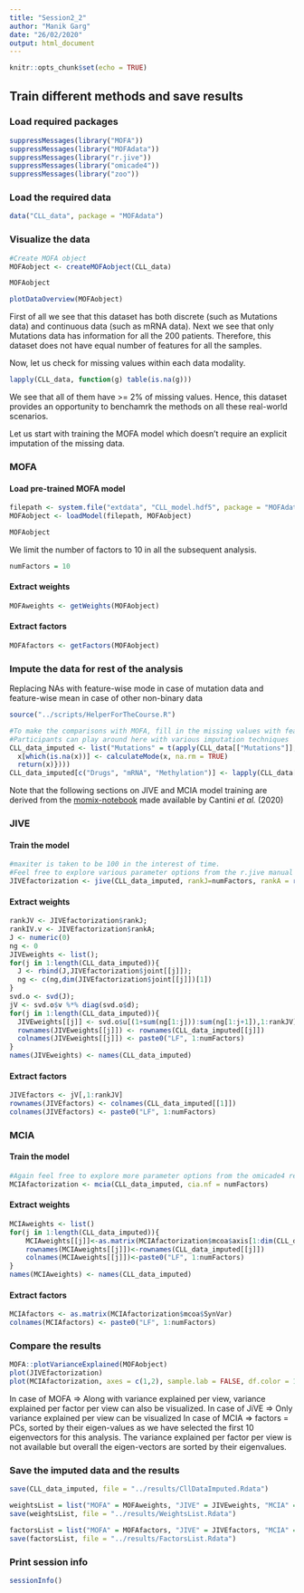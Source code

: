 ```yaml
---
title: "Session2_2"
author: "Manik Garg"
date: "26/02/2020"
output: html_document
---
```


```r
knitr::opts_chunk$set(echo = TRUE)
```

## Train different methods and save results

### Load required packages
```r
suppressMessages(library("MOFA"))
suppressMessages(library("MOFAdata"))
suppressMessages(library("r.jive"))
suppressMessages(library("omicade4"))
suppressMessages(library("zoo"))
```

### Load the required data
```r
data("CLL_data", package = "MOFAdata")
```

### Visualize the data
```r
#Create MOFA object
MOFAobject <- createMOFAobject(CLL_data)
```

```r
MOFAobject
```

```r
plotDataOverview(MOFAobject)
```

First of all we see that this dataset has both discrete (such as Mutations data) and continuous data (such as mRNA data). 
Next we see that only Mutations data has information for all the 200 patients. Therefore, this dataset does not have equal number of features for all the samples. 

Now, let us check for missing values within each data modality.

```r
lapply(CLL_data, function(g) table(is.na(g)))
```

We see that all of them have >= 2% of missing values. Hence, this dataset provides an opportunity to benchamrk the methods on all these real-world scenarios.

Let us start with training the MOFA model which doesn't require an explicit imputation of the missing data.

### MOFA

#### Load pre-trained MOFA model 
```r
filepath <- system.file("extdata", "CLL_model.hdf5", package = "MOFAdata")
MOFAobject <- loadModel(filepath, MOFAobject)
```

```r
MOFAobject
```

We limit the number of factors to 10 in all the subsequent analysis.
```r
numFactors = 10
```

#### Extract weights
```r
MOFAweights <- getWeights(MOFAobject)
```

#### Extract factors
```r
MOFAfactors <- getFactors(MOFAobject)
```

### Impute the data for rest of the analysis
############# Replacing NAs with feature-wise mode in case of mutation data and feature-wise mean in case of other non-binary data ######################

```r
source("../scripts/HelperForTheCourse.R")

#To make the comparisons with MOFA, fill in the missing values with feature-wise mean
#Participants can play around here with various imputation techniques
CLL_data_imputed <- list("Mutations" = t(apply(CLL_data[["Mutations"]], 1, function(x) {
  x[which(is.na(x))] <- calculateMode(x, na.rm = TRUE)
  return(x)})))
CLL_data_imputed[c("Drugs", "mRNA", "Methylation")] <- lapply(CLL_data[c("Drugs", "mRNA", "Methylation")], function(x) t(na.aggregate(t(x))))
```

Note that the following sections on JIVE and MCIA model training are derived from the [momix-notebook](https://github.com/ComputationalSystemsBiology/momix-notebook) made available by Cantini *et al.* (2020)

### JIVE

#### Train the model
```r
#maxiter is taken to be 100 in the interest of time.
#Feel free to explore various parameter options from the r.jive manual
JIVEfactorization <- jive(CLL_data_imputed, rankJ=numFactors, rankA = rep(numFactors, length(CLL_data_imputed)), method = "given", conv = "default", maxiter = 100, showProgress=TRUE)
```

#### Extract weights
```r
rankJV <- JIVEfactorization$rankJ;
rankIV.v <- JIVEfactorization$rankA;
J <- numeric(0)
ng <- 0
JIVEweights <- list();
for(j in 1:length(CLL_data_imputed)){
  J <- rbind(J,JIVEfactorization$joint[[j]]);
  ng <- c(ng,dim(JIVEfactorization$joint[[j]])[1])
}
svd.o <- svd(J);
jV <- svd.o$v %*% diag(svd.o$d);
for(j in 1:length(CLL_data_imputed)){
  JIVEweights[[j]] <- svd.o$u[(1+sum(ng[1:j])):sum(ng[1:j+1]),1:rankJV]; ###error in dimension
  rownames(JIVEweights[[j]]) <- rownames(CLL_data_imputed[[j]])
  colnames(JIVEweights[[j]]) <- paste0("LF", 1:numFactors)
}
names(JIVEweights) <- names(CLL_data_imputed)

```  

#### Extract factors
```r
JIVEfactors <- jV[,1:rankJV]
rownames(JIVEfactors) <- colnames(CLL_data_imputed[[1]])
colnames(JIVEfactors) <- paste0("LF", 1:numFactors)
```
  
### MCIA

#### Train the model
```r
#Again feel free to explore more parameter options from the omicade4 reference manual
MCIAfactorization <- mcia(CLL_data_imputed, cia.nf = numFactors)
```

#### Extract weights
```r
MCIAweights <- list()
for(j in 1:length(CLL_data_imputed)){
    MCIAweights[[j]]<-as.matrix(MCIAfactorization$mcoa$axis[1:dim(CLL_data_imputed[[j]])[1],])
    rownames(MCIAweights[[j]])<-rownames(CLL_data_imputed[[j]])
    colnames(MCIAweights[[j]])<-paste0("LF", 1:numFactors)
}
names(MCIAweights) <- names(CLL_data_imputed)
```

#### Extract factors
```r
MCIAfactors <- as.matrix(MCIAfactorization$mcoa$SynVar)
colnames(MCIAfactors) <- paste0("LF", 1:numFactors)
```

### Compare the results

```r
MOFA::plotVarianceExplained(MOFAobject)
plot(JIVEfactorization)
plot(MCIAfactorization, axes = c(1,2), sample.lab = FALSE, df.color = 1:4)
```
In case of MOFA => Along with variance explained per view, variance explained per factor per view can also be visualized.
In case of JiVE => Only variance explained per view can be visualized
In case of MCIA => factors = PCs, sorted by their eigen-values as we have selected the first 10 eigenvectors for this analysis. The variance explained per factor per view is not available but overall the eigen-vectors are sorted by their eigenvalues.

### Save the imputed data and the results

```r
save(CLL_data_imputed, file = "../results/CllDataImputed.Rdata")
```

```r
weightsList = list("MOFA" = MOFAweights, "JIVE" = JIVEweights, "MCIA" = MCIAweights)
save(weightsList, file = "../results/WeightsList.Rdata")
```

```r
factorsList = list("MOFA" = MOFAfactors, "JIVE" = JIVEfactors, "MCIA" = MCIAfactors)
save(factorsList, file = "../results/FactorsList.Rdata")
```

### Print session info
```r
sessionInfo()
```